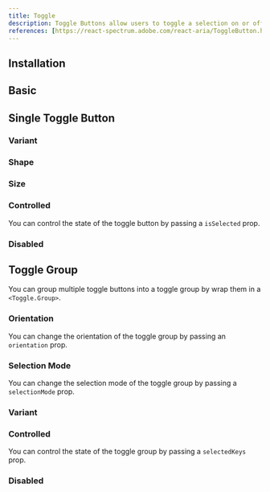 ```yaml
---
title: Toggle
description: Toggle Buttons allow users to toggle a selection on or off, for example switching between two states or modes.
references: [https://react-spectrum.adobe.com/react-aria/ToggleButton.html#props]
---
```


## Installation
<Install component='toggle' />

## Basic
<Demo center component='buttons/toggle/toggle-demo' />

## Single Toggle Button

### Variant
<Demo center component='buttons/toggle/toggle-variant-demo' />

### Shape
<Demo center component='buttons/toggle/toggle-shape-demo' />

### Size
<Demo center component='buttons/toggle/toggle-size-demo' />

### Controlled
You can control the state of the toggle button by passing a `isSelected` prop.
<Demo center component='buttons/toggle/toggle-controlled-demo' />

### Disabled
<Demo center component='buttons/toggle/toggle-disabled-demo' />

## Toggle Group
You can group multiple toggle buttons into a toggle group by wrap them in a `<Toggle.Group>`.
<Demo center component='buttons/toggle/toggle-group-demo' />

### Orientation
You can change the orientation of the toggle group by passing an `orientation` prop.
<Demo center component='buttons/toggle/toggle-group-orientation-demo' />

### Selection Mode
You can change the selection mode of the toggle group by passing a `selectionMode` prop.
<Demo center component='buttons/toggle/toggle-group-selection-mode-demo' />

### Variant
<Demo center component='buttons/toggle/toggle-group-variant-demo' />

### Controlled
You can control the state of the toggle group by passing a `selectedKeys` prop.
<Demo center component='buttons/toggle/toggle-group-controlled-demo' />

### Disabled
<Demo center component='buttons/toggle/toggle-group-disabled-demo' />
